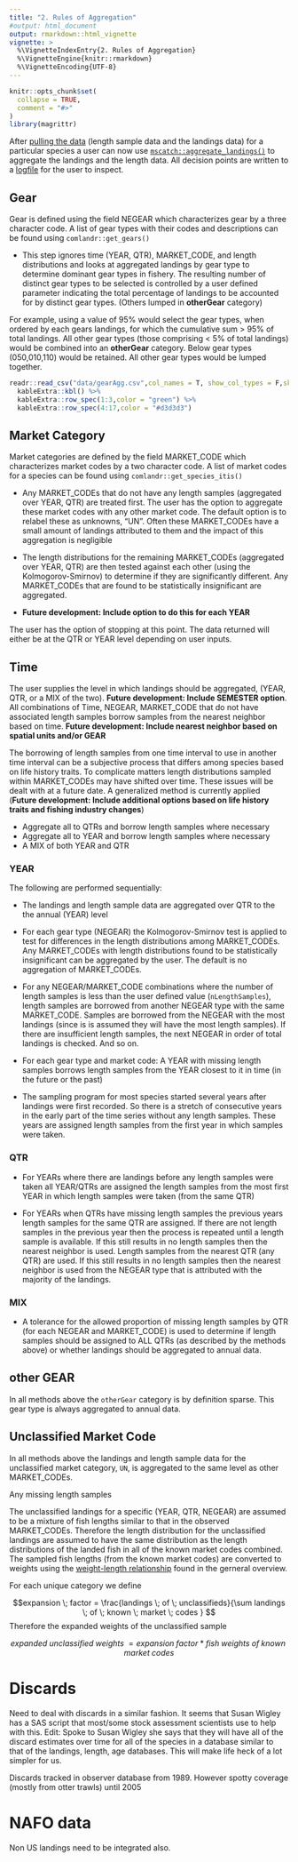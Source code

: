 ```yaml
---
title: "2. Rules of Aggregation"
#output: html_document
output: rmarkdown::html_vignette
vignette: >
  %\VignetteIndexEntry{2. Rules of Aggregation}
  %\VignetteEngine{knitr::rmarkdown}
  %\VignetteEncoding{UTF-8}
---
```


```r
knitr::opts_chunk$set(
  collapse = TRUE,
  comment = "#>"
)
library(magrittr)
```

After [pulling the data](articles/1dataNeeds.html) (length sample data and the landings data) for a particular species a user can now use [`mscatch::aggregate_landings()`](reference/aggregate_landings.html) to aggregate the landings and the length data. All decision points are written to a [logfile](logExample.html) for the user to inspect. 

## Gear

Gear is defined using the field NEGEAR which characterizes gear by a three character code. A list of gear types with their codes and descriptions can be found using `comlandr::get_gears()`


* This step ignores time (YEAR, QTR), MARKET_CODE, and length distributions and looks at aggregated landings by gear type to determine dominant gear types in fishery. The resulting number of distinct gear types to be selected is controlled by a user defined parameter indicating the total percentage of landings to be accounted for by distinct gear types. (Others lumped in **otherGear** category)

For example, using a value of 95% would select the gear types, when ordered by each gears landings, for which the cumulative sum > 95% of total landings. All other gear types (those comprising < 5% of total landings) would be combined into an **otherGear** category. Below gear types (050,010,110) would be retained. All other gear types would be lumped together.

```r
readr::read_csv("data/gearAgg.csv",col_names = T, show_col_types = F,skip=3) %>%
  kableExtra::kbl() %>%
  kableExtra::row_spec(1:3,color = "green") %>% 
  kableExtra::row_spec(4:17,color = "#d3d3d3") 
```

## Market Category

Market categories are defined by the field MARKET_CODE which characterizes market codes by a two character code. A list of market codes for a species can be found using `comlandr::get_species_itis()`

* Any MARKET_CODEs that do not have any length samples (aggregated over YEAR, QTR) are treated first. The user has the option to aggregate these market codes with any other market code. The default option is to relabel these as unknowns, "UN". Often these MARKET_CODEs have a small amount of landings attributed to them and the impact of this aggregation is negligible

* The length distributions for the remaining MARKET_CODEs (aggregated over YEAR, QTR) are then tested against each other (using the Kolmogorov-Smirnov) to determine if they are significantly different. Any MARKET_CODEs that are found to be statistically insignificant are aggregated.

* **Future development: Include option to do this for each YEAR**

The user has the option of stopping at this point. The data returned will either be at the QTR or YEAR level depending on user inputs.

## Time

The user supplies the level in which landings should be aggregated, (YEAR, QTR, or a MIX of the two). **Future development: Include SEMESTER option**. All combinations of Time, NEGEAR, MARKET_CODE that do not have associated length samples borrow samples from the nearest neighbor based on time. **Future development: Include nearest neighbor based on spatial units and/or GEAR**

The borrowing of length samples from one time interval to use in another time interval can be a subjective process that differs among species based on life history traits. To complicate matters length distributions sampled within MARKET_CODEs may have shifted over time. These issues will be dealt with at a future date. A generalized method is currently applied (**Future development: Include additional options based on life history traits and fishing industry changes**)

* Aggregate all to QTRs and borrow length samples where necessary
* Aggregate all to YEAR and borrow length samples where necessary
* A MIX of both YEAR and QTR

### YEAR

The following are performed sequentially:

* The landings and length sample data are aggregated over QTR to the the annual (YEAR) level

* For each gear type (NEGEAR) the Kolmogorov-Smirnov test is applied to test for differences in the length distributions among MARKET_CODEs. Any MARKET_CODEs with length distributions found to be statistically insignificant can be aggregated by the user. The default is no aggregation of MARKET_CODEs.

* For any NEGEAR/MARKET_CODE combinations where the number of length samples is less than the user defined value (`nLengthSamples`), length samples are borrowed from another NEGEAR type with the same MARKET_CODE. Samples are borrowed from the NEGEAR with the most landings (since is is assumed they will have the most length samples). If there are insufficient length samples, the next NEGEAR in order of total landings is checked. And so on.

* For each gear type and market code: A YEAR with missing length samples borrows length samples from the YEAR closest to it in time (in the future or the past)

* The sampling program for most species started several years after landings were first recorded. So there is a stretch of consecutive years in the early part of the time series without any length samples. These years are assigned length samples from the first year in which samples were taken.

### QTR

* For YEARs where there are landings before any length samples were taken all YEAR/QTRs are assigned the length samples from the most first YEAR in which length samples were taken (from the same QTR)

* For YEARs when QTRs have missing length samples the previous years length samples for the same QTR are assigned. If there are not length samples in the previous year then the process is repeated until a length sample is available. If this still results in no length samples then the nearest neighbor is used. Length samples from the nearest QTR (any QTR) are used. If this still results in no length samples then the nearest neighbor is used from the NEGEAR type that is attributed with the majority of the landings.

### MIX

* A tolerance for the allowed proportion of missing length samples by QTR (for each NEGEAR and MARKET_CODE) is used to determine if length samples should be assigned to ALL QTRs (as described by the methods above) or whether landings should be aggregated to annual data. 


## other GEAR

In all methods above the `otherGear` category is by definition sparse. This gear type is always aggregated to annual data.

## Unclassified Market Code

In all methods above the landings and length sample data for the unclassified market category, `UN`, is aggregated to the same level as other MARKET_CODEs.

Any missing length samples 




The unclassified landings for a specific (YEAR, QTR, NEGEAR) are assumed to be a mixture of fish lengths similar to that in the observed MARKET_CODEs. Therefore the length distribution for the unclassified landings are assumed to have the same distribution as the length distributions of the landed fish in all of the known market codes combined. The sampled fish lengths (from the known market codes) are converted to weights using the [weight-length relationship](#gen) found in the gerneral overview. 

For each unique category we define

$$expansion \; factor = \frac{landings \; of \; unclassifieds}{\sum landings \; of \; known \; market \; codes  } $$
Therefore the expanded weights of the unclassified sample

$$expanded \; unclassified\; weights \; = expansion \; factor \;*\; fish \; weights \; of \; known \; market \; codes$$



# Discards

Need to deal with discards in a similar fashion.
It seems that Susan Wigley has a SAS script that most/some stock assessment scientists use to help with this.
Edit: Spoke to Susan Wigley she says that they will have all of the discard estimates over time for all of the species in a database similar to that of the landings, length, age databases. This will make life heck of a lot simpler for us.

Discards tracked in observer database from 1989. However spotty coverage (mostly from otter trawls) until 2005
			
# NAFO data

Non US landings need to be integrated also.


